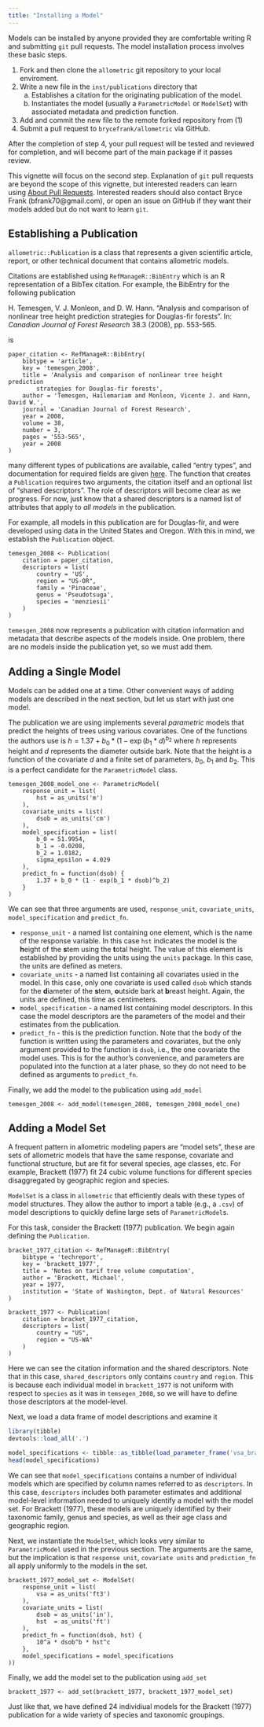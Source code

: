 ```yaml
---
title: "Installing a Model"
---
```


Models can be installed by anyone provided they are comfortable writing R and
submitting `git` pull requests. The model installation process involves these
basic steps.

1. Fork and then clone the `allometric` git repository to your local enviroment.
2. Write a new file in the `inst/publications` directory that
    a. Establishes a citation for the originating publication of the model.
    b. Instantiates the model (usually a `ParametricModel` or
        `ModelSet`) with associated metadata and prediction function.
3. Add and commit the new file to the remote forked repository from (1)
4. Submit a pull request to `brycefrank/allometric` via GitHub.

After the completion of step 4, your pull request will be tested and reviewed
for completion, and will become part of the main package if it passes review.

This vignette will focus on the second step. Explanation of `git` pull requests
are beyond the scope of this vignette, but interested readers can learn using
[About Pull Requests](https://docs.github.com/en/pull-requests/collaborating-with-pull-requests/proposing-changes-to-your-work-with-pull-requests/about-pull-requests).
Interested readers should also contact Bryce Frank
(bfrank70@gmail.com), or open an issue on GitHub if they want their models 
added but do not want to learn `git`.

## Establishing a Publication

`allometric::Publication` is a class that represents a given scientific article,
report, or other technical document that contains allometric models. 

Citations are established using `RefManageR::BibEntry` which is an R 
representation of a BibTex citation. For example, the BibEntry for the following
publication

H. Temesgen, V. J. Monleon, and D. W. Hann. "Analysis and comparison of nonlinear tree height prediction strategies for Douglas-fir forests". In: _Canadian
Journal of Forest Research_ 38.3 (2008), pp. 553-565.

is

```
paper_citation <- RefManageR::BibEntry(
    bibtype = 'article',
    key = 'temesgen_2008',
    title = 'Analysis and comparison of nonlinear tree height prediction
        strategies for Douglas-fir forests',
    author = 'Temesgen, Hailemariam and Monleon, Vicente J. and Hann, David W.',
    journal = 'Canadian Journal of Forest Research',
    year = 2008,
    volume = 38,
    number = 3,
    pages = '553-565',
    year = 2008
)
```

many different types of publications are available, called "entry types", and 
documentation for required fields are given
[here](https://www.bibtex.com/e/entry-types/). The function that creates a 
`Publication` requires two arguments, the citation itself and an optional list
of "shared descriptors". The role of descriptors will become clear as we 
progress. For now, just know that a shared descriptors is a named list of
attributes that apply to *all models* in the publication.

For example,  all models in this publication are for 
Douglas-fir, and were developed using data in the United States and Oregon.
With this in mind, we establish the `Publication` object.

```
temesgen_2008 <- Publication(
    citation = paper_citation,
    descriptors = list(
        country = 'US',
        region = "US-OR",
        family = 'Pinaceae',
        genus = 'Pseudotsuga',
        species = 'menziesii'
    )
)
```

`temesgen_2008` now represents a publication with citation information and 
metadata that describe aspects of the models inside. One problem, there are 
no models inside the publication yet, so we must add them.

## Adding a Single Model

Models can be added one at a time. Other convenient ways of adding models are
described in the next section, but let us start with just one model.

The publication we are using implements several *parametric* models that predict
the heights of trees using various covariates. One of the functions the authors
use is $h = 1.37 + b_0 * (1 - \exp(b_1 * d)^{b_2}$ where $h$ represents height
and $d$ represents the diameter outside bark. Note that the height is a 
function of the covariate $d$ and a finite set of parameters, $b_0$, $b_1$ and
$b_2$. This is a perfect candidate for the `ParametricModel` class.

```
temesgen_2008_model_one <- ParametricModel(
    response_unit = list(
        hst = as_units('m')
    ),
    covariate_units = list(
        dsob = as_units('cm')
    ),
    model_specification = list(
        b_0 = 51.9954,
        b_1 = -0.0208,
        b_2 = 1.0182,
        sigma_epsilon = 4.029
    ),
    predict_fn = function(dsob) {
        1.37 + b_0 * (1 - exp(b_1 * dsob)^b_2)
    }
)
```

We can see that three arguments are used, `response_unit`, `covariate_units`, 
`model_specification` and `predict_fn`.

- `response_unit` - a named list containing one element, which is the name of
the response variable. In this case `hst` indicates the model is the **h**eight
of the **s**tem using the **t**otal height. The value of this element is 
established by providing the units using the `units` package. In this case, 
the units are defined as meters.
- `covariate_units` - a named list containing all covariates usied in the model.
In this case, only one covariate is used called `dsob` which stands for the 
**d**iameter of the **s**tem, **o**utside bark at **b**reast height. Again, the
units are defined, this time as centimeters.
- `model_specification` - a named list containing model descriptors. In this case
the model descriptors are the parameters of the model and their estimates from
the publication.
- `predict_fn` - this is the prediction function. Note that the body of the
function is written using the parameters and covariates, but the only argument
provided to the function is `dsob`, i.e., the one covariate the model uses. This
is for the author's convenience, and parameters are populated into the function
at a later phase, so they do not need to be defined as arguments to
`predict_fn`.

Finally, we add the model to the publication using `add_model`

```
temesgen_2008 <- add_model(temesgen_2008, temesgen_2008_model_one)
```

## Adding a Model Set

A frequent pattern in allometric modeling papers are "model sets", these are
sets of allometric models that have the same response, covariate and functional 
structure, but are fit for several species, age classes, etc. For example, 
Brackett (1977) fit 24 cubic volume functions for different species
disaggregated by geographic region and species.

`ModelSet` is a class in `allometric` that efficiently deals with these types 
of model structures. They allow the author to import a table (e.g., a `.csv`) of
model descriptions to quickly define large sets of `ParametricModel`s.

For this task, consider the Brackett (1977) publication. We begin again 
defining the `Publication`.

```
bracket_1977_citation <- RefManageR::BibEntry(
    bibtype = 'techreport',
    key = 'brackett_1977',
    title = 'Notes on tarif tree volume computation',
    author = 'Brackett, Michael',
    year = 1977,
    institution = 'State of Washington, Dept. of Natural Resources'
)

brackett_1977 <- Publication(
    citation = bracket_1977_citation,
    descriptors = list(
        country = "US",
        region = "US-WA"
    )
)
```

Here we can see the citation information and the shared descriptors. Note that
in this case, `shared_descriptors` only contains `country` and `region`. This
is because each individual model in `brackett_1977` is not uniform with respect
to `species` as it was in `temsegen_2008`, so we will have to define those 
descriptors at the model-level.

Next, we load a data frame of model descriptions and examine it

```r
library(tibble)
devtools::load_all('.')
```

```r
model_specifications <- tibble::as_tibble(load_parameter_frame('vsa_brackett_1977'))
head(model_specifications)
```

We can see that `model_specifications` contains a number of individual models
which are specified by column names referred to as `descriptors`. In this case,
`descriptors` includes both parameter estimates and additional model-level 
information needed to uniquely identify a model with the model set. For 
Brackett (1977), these models are uniquely identified by their taxonomic family,
genus and species, as well as their age class and geographic region.

Next, we instantiate the `ModelSet`, which looks very similar to 
`ParametricModel` used in the previous section. The arguments are the same, but
the implication is that `response unit`, `covariate units` and `prediction_fn`
all apply uniformly to the models in the set.

```
brackett_1977_model_set <- ModelSet(
    response_unit = list(
        vsa = as_units('ft3')
    ),
    covariate_units = list(
        dsob = as_units('in'),
        hst  = as_units('ft')
    ),
    predict_fn = function(dsob, hst) {
        10^a * dsob^b * hst^c
    },
    model_specifications = model_specifications
))
```

Finally, we add the model set to the publication using `add_set`

```
brackett_1977 <- add_set(brackett_1977, brackett_1977_model_set)
```

Just like that, we have defined 24 individiual models for the Brackett (1977) 
publication for a wide variety of species and taxonomic groupings. 